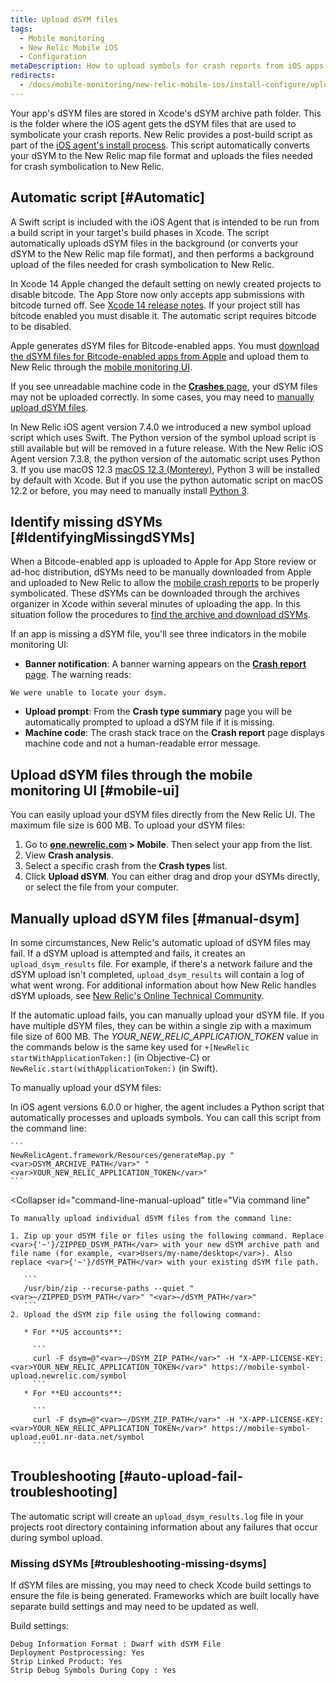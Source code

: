 ```yaml
---
title: Upload dSYM files
tags:
  - Mobile monitoring
  - New Relic Mobile iOS
  - Configuration
metaDescription: How to upload symbols for crash reports from iOS apps monitored with New Relic mobile monitoring.
redirects:
  - /docs/mobile-monitoring/new-relic-mobile-ios/install-configure/upload-dsyms-bitcode-apps
---
```


Your app's dSYM files are stored in Xcode's dSYM archive path folder. This is the folder where the iOS agent gets the dSYM files that are used to symbolicate your crash reports.
New Relic provides a post-build script as part of the [iOS agent's install process](/docs/mobile-monitoring/new-relic-mobile-ios/installation/spm-installation/#configure-using-swift-package-manager). 
This script automatically converts your dSYM to the New Relic map file format and uploads the files needed for crash symbolication to New Relic.

## Automatic script [#Automatic]

A Swift script is included with the iOS Agent that is intended to be run from a build script in your target's build phases in Xcode.
The script automatically uploads dSYM files in the background (or converts your dSYM to the New Relic map file format), and then performs a background upload of the files needed for crash symbolication to New Relic. 

In Xcode 14 Apple changed the default setting on newly created projects to disable bitcode. The App Store now only accepts app submissions with bitcode turned off. See [Xcode 14 release notes](https://developer.apple.com/documentation/xcode-release-notes/xcode-14-release-notes).
If your project still has bitcode enabled you must disable it. The automatic script requires bitcode to be disabled.

Apple generates dSYM files for Bitcode-enabled apps. You must [download the dSYM files for Bitcode-enabled apps from Apple](/docs/mobile-monitoring/new-relic-mobile-ios/install-configure/retrieve-upload-dsyms-bitcode-enabled-apps) and upload them to New Relic through the [mobile monitoring UI](#mobile-ui).

If you see unreadable machine code in the [**Crashes** page](/docs/mobile-monitoring/mobile-monitoring-ui/crashes/mobile-apps-crashes-dashboard), your dSYM files may not be uploaded correctly. In some cases, you may need to [manually upload dSYM files](#manual-dsym).
 
In New Relic iOS agent version 7.4.0 we introduced a new symbol upload script which uses Swift. The Python version of the symbol upload script is still available but will be removed in a future release.
With the New Relic iOS Agent version 7.3.8, the python version of the automatic script uses Python 3. If you use macOS 12.3 [macOS 12.3 (Monterey)](https://developer.apple.com/documentation/macos-release-notes/macos-12_3-release-notes), Python 3 will be installed by default with Xcode. But if you use the python automatic script on macOS 12.2 or before, you may need to manually install [Python 3](https://www.python.org/downloads/mac-osx/).

## Identify missing dSYMs [#IdentifyingMissingdSYMs]

When a Bitcode-enabled app is uploaded to Apple for App Store review or ad-hoc distribution, dSYMs need to be manually downloaded from Apple and uploaded to New Relic to allow the [mobile crash reports](/docs/mobile-monitoring/new-relic-mobile/getting-started/ios-agent-crash-reporting) to be properly symbolicated. These dSYMs can be downloaded through the archives organizer in Xcode within several minutes of uploading the app. In this situation follow the procedures to [find the archive and download dSYMs](#Archive).

If an app is missing a dSYM file, you'll see three indicators in the mobile monitoring UI:

* **Banner notification**: A banner warning appears on the [**Crash report** page](/docs/mobile-monitoring/mobile-monitoring-ui/crashes/mobile-apps-crash-report-dashboard). The warning reads:

```
We were unable to locate your dsym.
```

* **Upload prompt**: From the **Crash type summary** page you will be automatically prompted to upload a dSYM file if it is missing.
* **Machine code**: The crash stack trace on the **Crash report** page displays machine code and not a human-readable error message.

## Upload dSYM files through the mobile monitoring UI [#mobile-ui]

You can easily upload your dSYM files directly from the New Relic UI. The maximum file size is 600 MB. To upload your dSYM files:

1. Go to **[one.newrelic.com](https://one.newrelic.com/all-capabilities) > Mobile**. Then select your app from the list.
2. View **Crash analysis**.
3. Select a specific crash from the **Crash types** list.
4. Click **Upload dSYM**. You can either drag and drop your dSYMs directly, or select the file from your computer.

## Manually upload dSYM files [#manual-dsym]

In some circumstances, New Relic's automatic upload of dSYM files may fail. If a dSYM upload is attempted and fails, it creates an `upload_dsym_results` file. For example, if there's a network failure and the dSYM upload isn't completed, `upload_dsym_results` will contain a log of what went wrong. For additional information about how New Relic handles dSYM uploads, see [New Relic's Online Technical Community](https://discuss.newrelic.com/t/relic-solution-ios-dsym-upload-deep-dive/42513).

If the automatic upload fails, you can manually upload your dSYM file. If you have multiple dSYM files, they can be within a single zip with a maximum file size of 600 MB. The <var>YOUR_NEW_RELIC_APPLICATION_TOKEN</var> value in the commands below is the same key used for `+[NewRelic startWithApplicationToken:]` (in Objective-C) or `NewRelic.start(withApplicationToken:)` (in Swift).

To manually upload your dSYM files:

<CollapserGroup>
  <Collapser
    id="python-manual-upload"
    title="Via Python script (agent versions 6.0.0 or higher)"
  >
    In iOS agent versions 6.0.0 or higher, the agent includes a Python script that automatically processes and uploads symbols. You can call this script from the command line:

    ```
    NewRelicAgent.framework/Resources/generateMap.py "<var>DSYM_ARCHIVE_PATH</var>" "<var>YOUR_NEW_RELIC_APPLICATION_TOKEN</var>"
    ```
  </Collapser>

  <Collapser
    id="command-line-manual-upload"
    title="Via command line"
  >
    To manually upload individual dSYM files from the command line:

    1. Zip up your dSYM file or files using the following command. Replace <var>{'~'}/ZIPPED_DSYM_PATH</var> with your new dSYM archive path and file name (for example, <var>Users/my-name/desktop</var>). Also replace <var>{'~'}/dSYM_PATH</var> with your existing dSYM file path.

       ```
       /usr/bin/zip --recurse-paths --quiet "<var>~/ZIPPED_DSYM_PATH</var>" "<var>~/dSYM_PATH</var>"
       ```
    2. Upload the dSYM zip file using the following command:

       * For **US accounts**:

         ```
         curl -F dsym=@"<var>~/DSYM_ZIP_PATH</var>" -H "X-APP-LICENSE-KEY: <var>YOUR_NEW_RELIC_APPLICATION_TOKEN</var>" https://mobile-symbol-upload.newrelic.com/symbol
         ```
       * For **EU accounts**:

         ```
         curl -F dsym=@"<var>~/DSYM_ZIP_PATH</var>" -H "X-APP-LICENSE-KEY: <var>YOUR_NEW_RELIC_APPLICATION_TOKEN</var>" https://mobile-symbol-upload.eu01.nr-data.net/symbol
         ```
  </Collapser>
</CollapserGroup>

## Troubleshooting [#auto-upload-fail-troubleshooting]

The automatic script will create an `upload_dsym_results.log` file in your projects root directory containing information about any failures that occur during symbol upload.

### Missing dSYMs [#troubleshooting-missing-dsyms]

If dSYM files are missing, you may need to check Xcode build settings to ensure the file is being generated. Frameworks which are built locally have separate build settings and may need to be updated as well.

Build settings:

```
Debug Information Format : Dwarf with dSYM File
Deployment Postprocessing: Yes
Strip Linked Product: Yes
Strip Debug Symbols During Copy : Yes
```